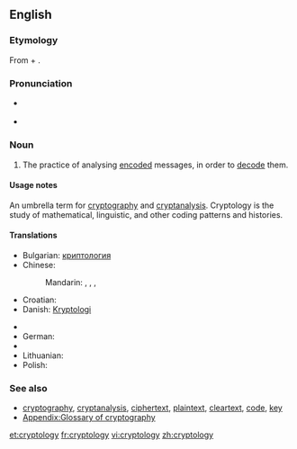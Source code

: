 ==English==

===Etymology===
From {{etyl|grc|en}} {{term|κρυπτός||hidden|tr=kryptós|lang=grc|sc=polytonic}} + {{term|λόγος||word|tr=logos|lang=grc|sc=polytonic}}.

===Pronunciation===
* {{a|UK}} {{IPA|/krɪpˈtɒl.ə.dʒi/}}
* {{a|US}} {{IPA|/krɪpˈtɑ.lə.dʒi/}}

===Noun===
{{en-noun|-}}

# The practice of analysing [[encode|encoded]] messages, in order to [[decode]] them.

====Usage notes====
An umbrella term for [[cryptography]] and [[cryptanalysis]]. Cryptology is the study of mathematical, linguistic, and other coding patterns and histories.

====Translations====
{{trans-top|practice of analysing messages}}
* Bulgarian: [[криптология]] {{f}}
* Chinese:
*: Mandarin: {{t|zh|密碼學|sc=Hani}}, {{t|zh|密码学|tr=mìmǎxué|sc=Hani}}, {{t|zh|密码术|sc=Hani}}, {{t|zh|密码术|tr=mìmǎshù|sc=Hani}}
* Croatian: {{t-|hr|kriptologija|f}}
* Danish: [[Kryptologi]]
{{trans-mid}}
* {{trreq|Finnish}}
* German: {{t+|de|Kryptologie|f}}
* {{trreq|Ido}}
* Lithuanian: {{t-|lt|kriptologija|f|xs=Lithuanian}}
* Polish: {{t-|pl|kryptologia|f}}
{{trans-bottom}}

===See also===
* [[cryptography]], [[cryptanalysis]], [[ciphertext]], [[plaintext]], [[cleartext]], [[code]], [[key]]
* [[Appendix:Glossary of cryptography]]

[[et:cryptology]]
[[fr:cryptology]]
[[vi:cryptology]]
[[zh:cryptology]]